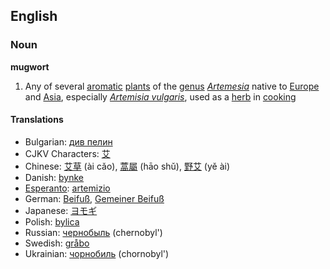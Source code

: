 ==English==
===Noun===
{{wikipedia}}
'''mugwort'''
#Any of several [[aromatic]] [[plant]]s of the [[genus]] ''[[Artemesia]]'' native to [[Europe]] and [[Asia]], especially ''[[Artemisia vulgaris]]'', used as a [[herb]] in [[cooking]]

====Translations====
*Bulgarian: [[див пелин]]
*CJKV Characters: [[艾]]
*Chinese: [[艾草]] (ài cǎo), [[蒿屬]] (hāo shǔ), [[野艾]] (yě ài)
*Danish: [[bynke]]
*[[Esperanto]]: [[artemizio]]
*German: [[Beifuß]], [[Gemeiner Beifuß]]
*Japanese: [[ヨモギ]]
*Polish: [[bylica]]
*Russian: [[чернобыль]] (chernobyl')
*Swedish: [[gråbo]]
*Ukrainian: [[чорнобиль]] (chornobyl')